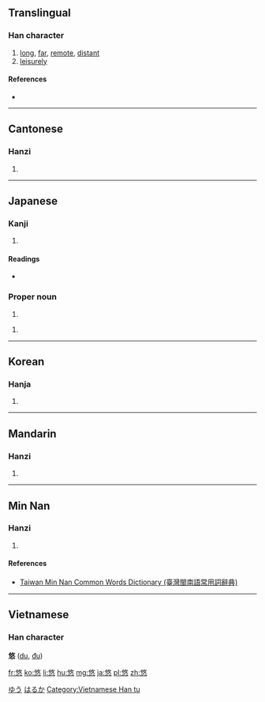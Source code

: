 ==Translingual==

===Han character===
{{Han char|rn=61|rad=心|as=07|sn=11|four=2833<sub>4</sub>|canj=人大心 (OKP)|ids=⿱[[攸]][[心]]}}

# [[long]], [[far]], [[remote]], [[distant]]
# [[leisurely]]

====References====
* {{Han ref|kx=0388.070|dkj=10681|dj=0720.220|hdz=42300.150|uh=60A0|ud=24736|bh=B179|bd=45433}}

----

==Cantonese==

===Hanzi===
{{yue-hanzi|jyut=[[jau4]]|y=yau4}}

# {{defn|lang=yue|sort=心07}}

----

==Japanese==

===Kanji===
{{ja-kanji|grade=c|rs=心07}}

# {{defn|lang=ja|sort=心07}}

====Readings====
* {{ja-readings|on=[[ゆう]] (yū)|kun=[[とおい]] (tooi), [[はるか]] (haruka)|nanori=[[ちか]] (chika), [[ちかし]] (chikashi), [[はるか]] (haruka), [[ひさ]] (hisa), [[ひさし]] (hisashi)}}

===Proper noun===
{{ja-pos|k|proper|hira=ゆう|rom=Yū}}

# {{given name|male|lang=ja}}

[[Category:Japanese male given names|ゆう]]

{{ja-pos|k|proper|hira=はるか|rom=Haruka}}

# {{given name|female|lang=ja}}

[[Category:Japanese female given names|はるか]]
----

==Korean==

===Hanja===
{{ko-hanja|hangeul=유|eumhun=|rv=yu|mr=yu|y=yu}}

# {{defn|lang=ko|sort=心07}}

----

==Mandarin==

===Hanzi===
{{cmn-hanzi|pin=[[yōu]] ([[you1]])|wg=yu<sup>1</sup>}}
# {{defn|lang=cmn|sort=心07}}

----

==Min Nan==

===Hanzi===
{{nan-hanzi|tlpa=[[iu]] (iu<sup>1</sup>)}}

# {{defn|lang=nan|sort=心07}}

====References====
*[http://twblg.dict.edu.tw/holodict_new/index.html Taiwan Min Nan Common Words Dictionary (臺灣閩南語常用詞辭典)]

----

==Vietnamese==
===Han character===
'''悠''' ([[du]], [[đu]])

[[Category:Vietnamese Han tu]]

[[fr:悠]]
[[ko:悠]]
[[li:悠]]
[[hu:悠]]
[[mg:悠]]
[[ja:悠]]
[[pl:悠]]
[[zh:悠]]